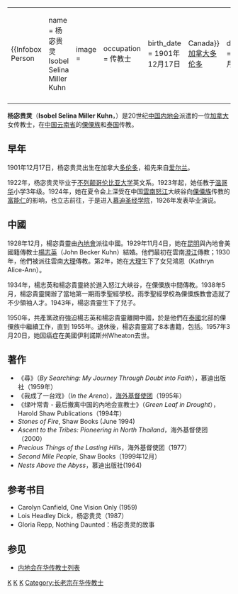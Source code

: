 {|align="right" 
|{{Infobox Person
| name   = 杨宓贵灵<br />Isobel Selina Miller Kuhn
| image     = 
| occupation  = 传教士
| birth_date  = 1901年12月17日
| birth_place = {{flagicon|Canada}}[[加拿大|加拿大]][[多伦多|多伦多]]
| death_date  = 1957年3月20日
| death_place = {{flagicon|United States}} 美国[[伊利诺斯州|伊利诺斯州]]惠顿
| education      = 
| title          =  
| spouse         = [[杨志英|杨志英]]（John Becker Kuhn）
| parents        = 
}}
|-
|}

'''杨宓贵灵'''（'''Isobel Selina Miller Kuhn'''，{{bd|1901年|12月17日|1957年|3月20日}}）是20世纪[[中国内地会|中国内地会]]派遣的一位[[加拿大|加拿大]]女传教士，在[[中国|中国]][[云南省|云南省]]的[[傈僳族|傈僳族]]和[[泰国|泰国]]传教。

==早年==
1901年12月17日，杨宓贵灵出生在加拿大[[多伦多|多伦多]]，祖先来自[[爱尔兰|爱尔兰]]。

1922年，杨宓贵灵毕业于[[不列颠哥伦比亚大学|不列颠哥伦比亚大学]]英文系。1923年起，她任教于[[温哥华|温哥华]]小学3年级。1924年，她在夏令会上深受在中国[[雲南|雲南]][[怒江|怒江]]大峽谷向[[傈僳族|傈僳族]]传教的[[富能仁|富能仁]]的影响，也立志前往，于是进入[[慕迪圣经学院|慕迪圣经学院]]，1926年发表毕业演说。


==中國==
1928年12月，楊宓貴靈由[[內地會|內地會]]派往中國。1929年11月4日，她在[[昆明|昆明]]與內地會美國籍傳教士[[楊志英|楊志英]]（John Becker Kuhn）結婚。他們最初在雲南[[澄江|澄江]]傳教；1930年，他們被派往雲南[[大理|大理]]傳教。第2年，她在[[大理|大理]]生下了女兒鴻恩（Kathryn Alice-Ann）。

1934年，楊志英和楊宓貴靈終於進入怒江大峽谷，在傈僳族中間傳教。1938年5月，楊宓貴靈開辦了當地第一期雨季聖經學校。雨季聖經學校為傈僳族教會造就了不少領袖人才。1943年，楊宓貴靈生下了兒子。

1950年，共產黨政府強迫楊志英和楊宓貴靈離開中國，於是他們在[[泰國|泰國]]北部的傈僳族中繼續工作，直到 1955年。退休後，楊宓貴靈寫了8本書籍，包括。1957年3月20日，她因癌症在美國伊利諾斯州Wheaton去世。

==著作==
* 《尋》（''By Searching: My Journey Through Doubt into Faith''），慕迪出版社（1959年）
* 《我成了一台戏》（''In the Arena''），[[海外基督使团|海外基督使团]]（1995年）
* 《绿叶常青 - 最后撤离中国的內地会宣教士》（''Green Leaf in Drought''），Harold Shaw Publications（1994年）
* ''Stones of Fire'', Shaw Books (June 1994)
* ''Ascent to the Tribes: Pioneering in North Thailand''，海外基督使团（2000）
* ''Precious Things of the Lasting Hills''，海外基督使团（1977）
* ''Second Mile People'', Shaw Books（1999年12月）
* ''Nests Above the Abyss''，慕迪出版社(1964)

==参考书目==
* Carolyn Canfield, One Vision Only (1959)
* Lois Headley Dick，杨宓贵灵（1987）
* Gloria Repp, Nothing Daunted：杨宓贵灵的故事

==参见==
*[[内地会在华传教士列表|内地会在华传教士列表]]

{{Authority control}}
[[Category:内地会传教士|K]]
[[Category:加拿大基督徒|K]]
[[Category:不列顛哥倫比亞大學校友|K]]
[[Category:长老宗在华传教士|Category:长老宗在华传教士]]